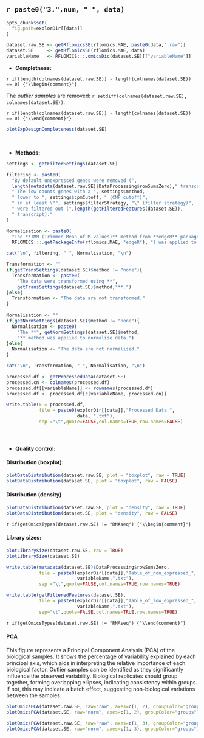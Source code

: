 <br>

## `r paste0("3.",num, " ", data)` 

```r

opts_chunk$set(
  fig.path=explorDir[[data]]
)
```

```r
dataset.raw.SE <- getRflomicsSE(rflomics.MAE, paste0(data,".raw")) 
dataset.SE     <- getRflomicsSE(rflomics.MAE, data)
variableName   <- RFLOMICS:::.omicsDic(dataset.SE)[["variableName"]]
```

* **Completness:**

`r if(length(colnames(dataset.raw.SE)) - length(colnames(dataset.SE)) == 0) {"\\begin{comment}"}`

The *outlier samples* are removed: `r setdiff(colnames(dataset.raw.SE), colnames(dataset.SE))`.

`r if(length(colnames(dataset.raw.SE)) - length(colnames(dataset.SE)) == 0) {"\\end{comment}"}`

```r

plotExpDesignCompleteness(dataset.SE)
```

<br>

* **Methods:**

```r

settings <- getFilterSettings(dataset.SE)

filtering <- paste0(
  "By default unexpressed genes were removed (", 
  length(metadata(dataset.raw.SE)$DataProcessing$rowSumsZero)," transcript).",
  " The low counts genes with a ", settings$method, 
  " lower to ", settings$cpmCutoff, " (CMP cutoff)",
  " in at least \"", settings$filterStrategy, "\" (filter strategy)",
  " were filtered out (",length(getFilteredFeatures(dataset.SE)),
  " transcript)."
)

Normalisation <- paste0(
  "The **TMM (Trimmed Mean of M-values)** method from **edgeR** package (version ",
  RFLOMICS:::.getPackageInfo(rflomics.MAE, "edgeR"), ") was applied to normalise the RNAseq libraries.")

cat("\n", filtering, " ", Normalisation, "\n")
```


```r

Transformation <- ""
if(getTransSettings(dataset.SE)$method != "none"){
  Transformation <- paste0(
    "The data were transformed using **",
    getTransSettings(dataset.SE)$method,"**.")
}else{
  Transformation <- "The data are not transformed."
}
    
Normalisation <- ""
if(getNormSettings(dataset.SE)$method != "none"){
  Normalisation <- paste0(
    "The **", getNormSettings(dataset.SE)$method, 
    "** method was applied to normalise data.")
}else{
  Normalisation <- "The data are not normalised."
}

cat("\n", Transformation, " ", Normalisation, "\n")
```

```r

processed.df <- getProcessedData(dataset.SE)
processed.cn <- colnames(processed.df)
processed.df[[variableName]] <- rownames(processed.df)
processed.df <- processed.df[c(variableName, processed.cn)]

write.table(x = processed.df,
            file = paste0(explorDir[[data]],"Processed_Data_",
                          data, ".txt"),
            sep ="\t",quote=FALSE,col.names=TRUE,row.names=FALSE)
```


<br>

<!-- Distribution of feature counts before/after pre-processing : boxplot -->

### {.tabset}

* **Quality control:**

#### Distribution (boxplot):

```r

plotDataDistribution(dataset.raw.SE, plot = "boxplot", raw = TRUE)
plotDataDistribution(dataset.SE, plot = "boxplot", raw = FALSE)

```

#### Distribution (density)

```r

plotDataDistribution(dataset.raw.SE, plot = "density", raw = TRUE)
plotDataDistribution(dataset.SE, plot = "density", raw = FALSE)
```

<!-- Histograms of the library size before/after pre-processing -->

`r if(getOmicsTypes(dataset.raw.SE) != "RNAseq") {"\\begin{comment}"}`

#### Library sizes:

```r

plotLibrarySize(dataset.raw.SE, raw = TRUE)
plotLibrarySize(dataset.SE)

```

```r

write.table(metadata(dataset.SE)$DataProcessing$rowSumsZero,
            file = paste0(explorDir[[data]],"Table_of_non_expressed_", 
                          variableName,".txt"),
            sep ="\t",quote=FALSE,col.names=TRUE,row.names=TRUE)

write.table(getFilteredFeatures(dataset.SE),
            file = paste0(explorDir[[data]],"Table_of_low_expressed_", 
                          variableName,".txt"),
            sep="\t",quote=FALSE,col.names=TRUE,row.names=TRUE)

```

`r if(getOmicsTypes(dataset.raw.SE) != "RNAseq") {"\\end{comment}"}`

#### PCA

This figure represents a Principal Component Analysis (PCA) of the biological samples. It shows the percentage of variability explained by each principal axis, which aids in interpreting the relative importance of each biological factor.
Outlier samples can be identified as they significantly influence the observed variability. Biological replicates should group together, forming overlapping ellipses, indicating consistency within groups. If not, this may indicate a batch effect, suggesting non-biological variations between the samples.

```r

plotOmicsPCA(dataset.raw.SE, raw="raw", axes=c(1, 2), groupColor="groups")
plotOmicsPCA(dataset.SE, raw="norm", axes=c(1, 2), groupColor="groups")

```

```r

plotOmicsPCA(dataset.raw.SE, raw="raw", axes=c(1, 3), groupColor="groups")
plotOmicsPCA(dataset.SE, raw="norm", axes=c(1, 3), groupColor="groups")
```

### {-}